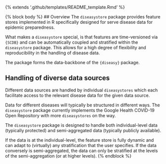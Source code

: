 {% extends '.github/templates/README_template.Rmd' %}

{% block body %}
## Overview
The `diseasystore` package provides feature stores implemented in R
specifically designed for serve disease data for epidemic preparedness.

What makes a `diseasystore` special, is that features are time-versioned
via `{SCDB}` and can be automatically coupled and stratified within the
`diseasystore` package. This allows for a high degree of flexibility and
reproducibility in the handling of disease data.

The package forms the data-backbone of the `{diseasy}` package.

## Handling of diverse data sources
Different data sources are handled by individual `diseasystores` which
each facilitate access to the relevant disease data for the given data
source.

Data for different diseases will typically be structured in different
ways. The `diseasystore` package currently implements the Google Health
COVID-19 Open Repository with more `diseasystores` on the way.

The `diseasystore` package is designed to handle both individual-level
data (typically protected) and semi-aggregated data (typically publicly
available).

If the data is at the individual-level, the feature store is fully
dynamic and can adapt to (virtually) any stratification that the user
specifies. If the data conversely is semi-aggregated, the data can only
be stratified at the levels of the semi-aggregation (or at higher
levels).
{% endblock %}
